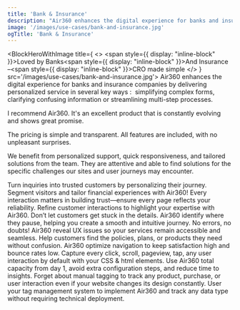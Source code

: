 ```yaml
---
title: 'Bank & Insurance'
description: "Air360 enhances the digital experience for banks and insurance companies like Empruntis by delivering personalized service in several key ways : simplifying complex forms, clarifying confusing information or streamlining multi-step processes. This creates a smooth customer journey tailored to each user's unique needs."
image: '/images/use-cases/bank-and-insurance.jpg'
ogTitle: 'Bank & Insurance'
---
```


<BlockHeroWithImage title={
    <>
      <span style={{ display: "inline-block" }}>Loved by Banks</span><span style={{ display: "inline-block" }}>And Insurance –</span><span style={{ display: "inline-block" }}>CRO made simple</span>
    </>
  } src='/images/use-cases/bank-and-insurance.jpg'>
  Air360 enhances the digital experience for banks and insurance companies by delivering personalized service in several key ways :  simplifying complex forms, clarifying confusing information or streamlining multi-step processes.
</BlockHeroWithImage>

<ShowcaseLogos>
  <Empruntis />
  <Immobilier />
</ShowcaseLogos>

<BlockTestimonial name='Empruntis' src='/logo-brand/empruntis.svg'>
I recommend Air360. It's an excellent product that is constantly evolving and shows great promise.

The pricing is simple and transparent. All features are included, with no unpleasant surprises.

We benefit from personalized support, quick responsiveness, and tailored solutions from the team. They are attentive and able to find solutions for the specific challenges our sites and user journeys may encounter.
</BlockTestimonial>

<SlideFeature title='How does Air360 help banks and insurance?'>
  <Slide title='Create experiences that convert' src='/images/use-cases/slides/slide1.webp' shadow={false}>
    Turn inquiries into trusted customers by personalizing their journey. Segment visitors and tailor financial experiences with Air360!
  </Slide>
  <Slide title='The best possible version of every page' src='/images/use-cases/slides/slide2.webp' shadow={false}>
    Every interaction matters in building trust—ensure every page reflects your reliability. Refine customer interactions to highlight your expertise with Air360.
  </Slide>
  <Slide title='Simplify the application experience' src='/images/use-cases/slides/slide3.webp' shadow={false}>
    Don’t let customers get stuck in the details. Air360 identify where they pause, helping you create a smooth and intuitive journey.
  </Slide>
  <Slide title='Keep your site running smoothly' src='/images/use-cases/slides/slide4.webp' shadow={false}>
    No errors, no doubts! Air360 reveal UX issues so your services remain accessible and seamless.
  </Slide>
  <Slide title='Keep your customers happy' src='/images/use-cases/slides/slide5.webp' shadow={false}>
    Help customers find the policies, plans, or products they need without confusion. Air360 optimize navigation to keep satisfaction high and bounce rates low.
  </Slide>
</SlideFeature>

<GalleryBlocks title='We are different'>
  <Block title='Auto-Tracking' icon='robot-astromech' color='orange'>
    Capture every click, scroll, pageview, tap, any user interaction by default with your CSS & html elements.
  </Block>
  <Block title='Plug and Play' icon='bolt' color='purple'>
    Use Air360 total capacity from day 1, avoid extra configuration steps, and reduce time to insights.
  </Block>
  <Block title='Tagless' icon='tag' color='orange'>
    Forget about manual tagging to track any product, purchase, or user interaction even if your website changes its design constantly.
  </Block>
  <Block title='Codeless' icon='code' color='purple'>
    User your tag management system to implement Air360 and track any data type without requiring technical deployment.
  </Block>
</GalleryBlocks>

<BlockSection lp>
  <LaundryList lang="en" items={['Create experiences that convert', 'The best possible version of every page', 'Simplify the application experience', 'Keep your site running smoothly', 'Keep your customers happy']} />
</BlockSection>

<BlockFeature title='Everything you need to create the best possible user experience'>
  <Feature name='Auto-tracking' icon='robot-astromech' />
  <Feature name='Custom data collection' icon='database' />
  <Feature name='No-code error detection' icon='message-exclamation' />
  <Feature name='Advanced segments' icon='square-kanban' />
  <Feature name='Funnel analysis' icon='filter-circle-dollar' />
  <Feature name='User journeys' icon='cart-shopping' />
  <Feature name='On-page analysis' icon='user-magnifying-glass' />
  <Feature name='Session replays' icon='clapperboard-play' />
</BlockFeature>

<BlockSection className='mb-15'>
  <IncreaseConversionWrapper />
</BlockSection>
